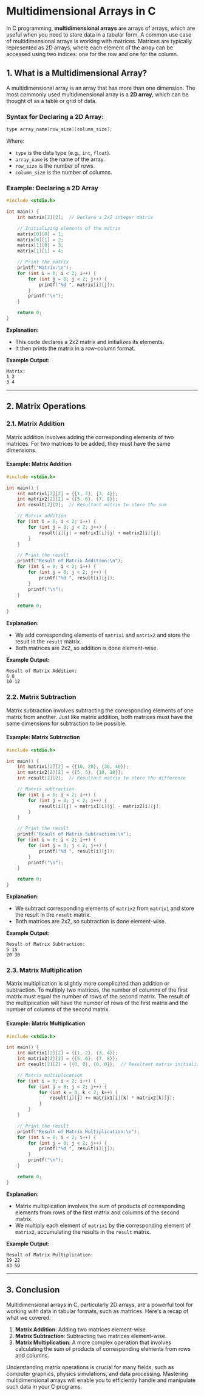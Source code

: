 

# Multidimensional Arrays in C

In C programming, **multidimensional arrays** are arrays of arrays, which are useful when you need to store data in a tabular form. A common use case of multidimensional arrays is working with matrices. Matrices are typically represented as 2D arrays, where each element of the array can be accessed using two indices: one for the row and one for the column.

## 1. What is a Multidimensional Array?

A multidimensional array is an array that has more than one dimension. The most commonly used multidimensional array is a **2D array**, which can be thought of as a table or grid of data.

### Syntax for Declaring a 2D Array:

```c
type array_name[row_size][column_size];
```

Where:
- `type` is the data type (e.g., `int`, `float`).
- `array_name` is the name of the array.
- `row_size` is the number of rows.
- `column_size` is the number of columns.

### Example: Declaring a 2D Array

```c
#include <stdio.h>

int main() {
    int matrix[2][2];  // Declare a 2x2 integer matrix

    // Initializing elements of the matrix
    matrix[0][0] = 1;
    matrix[0][1] = 2;
    matrix[1][0] = 3;
    matrix[1][1] = 4;

    // Print the matrix
    printf("Matrix:\n");
    for (int i = 0; i < 2; i++) {
        for (int j = 0; j < 2; j++) {
            printf("%d ", matrix[i][j]);
        }
        printf("\n");
    }

    return 0;
}
```

**Explanation:**
- This code declares a 2x2 matrix and initializes its elements.
- It then prints the matrix in a row-column format.

**Example Output:**

```
Matrix:
1 2 
3 4
```

---

## 2. Matrix Operations

### 2.1. Matrix Addition

Matrix addition involves adding the corresponding elements of two matrices. For two matrices to be added, they must have the same dimensions.

#### Example: Matrix Addition

```c
#include <stdio.h>

int main() {
    int matrix1[2][2] = {{1, 2}, {3, 4}};
    int matrix2[2][2] = {{5, 6}, {7, 8}};
    int result[2][2];  // Resultant matrix to store the sum

    // Matrix addition
    for (int i = 0; i < 2; i++) {
        for (int j = 0; j < 2; j++) {
            result[i][j] = matrix1[i][j] + matrix2[i][j];
        }
    }

    // Print the result
    printf("Result of Matrix Addition:\n");
    for (int i = 0; i < 2; i++) {
        for (int j = 0; j < 2; j++) {
            printf("%d ", result[i][j]);
        }
        printf("\n");
    }

    return 0;
}
```

**Explanation:**
- We add corresponding elements of `matrix1` and `matrix2` and store the result in the `result` matrix.
- Both matrices are 2x2, so addition is done element-wise.

**Example Output:**

```
Result of Matrix Addition:
6 8 
10 12
```

### 2.2. Matrix Subtraction

Matrix subtraction involves subtracting the corresponding elements of one matrix from another. Just like matrix addition, both matrices must have the same dimensions for subtraction to be possible.

#### Example: Matrix Subtraction

```c
#include <stdio.h>

int main() {
    int matrix1[2][2] = {{10, 20}, {30, 40}};
    int matrix2[2][2] = {{5, 5}, {10, 10}};
    int result[2][2];  // Resultant matrix to store the difference

    // Matrix subtraction
    for (int i = 0; i < 2; i++) {
        for (int j = 0; j < 2; j++) {
            result[i][j] = matrix1[i][j] - matrix2[i][j];
        }
    }

    // Print the result
    printf("Result of Matrix Subtraction:\n");
    for (int i = 0; i < 2; i++) {
        for (int j = 0; j < 2; j++) {
            printf("%d ", result[i][j]);
        }
        printf("\n");
    }

    return 0;
}
```

**Explanation:**
- We subtract corresponding elements of `matrix2` from `matrix1` and store the result in the `result` matrix.
- Both matrices are 2x2, so subtraction is done element-wise.

**Example Output:**

```
Result of Matrix Subtraction:
5 15 
20 30
```

### 2.3. Matrix Multiplication

Matrix multiplication is slightly more complicated than addition or subtraction. To multiply two matrices, the number of columns of the first matrix must equal the number of rows of the second matrix. The result of the multiplication will have the number of rows of the first matrix and the number of columns of the second matrix.

#### Example: Matrix Multiplication

```c
#include <stdio.h>

int main() {
    int matrix1[2][2] = {{1, 2}, {3, 4}};
    int matrix2[2][2] = {{5, 6}, {7, 8}};
    int result[2][2] = {{0, 0}, {0, 0}};  // Resultant matrix initialized to 0

    // Matrix multiplication
    for (int i = 0; i < 2; i++) {
        for (int j = 0; j < 2; j++) {
            for (int k = 0; k < 2; k++) {
                result[i][j] += matrix1[i][k] * matrix2[k][j];
            }
        }
    }

    // Print the result
    printf("Result of Matrix Multiplication:\n");
    for (int i = 0; i < 2; i++) {
        for (int j = 0; j < 2; j++) {
            printf("%d ", result[i][j]);
        }
        printf("\n");
    }

    return 0;
}
```

**Explanation:**
- Matrix multiplication involves the sum of products of corresponding elements from rows of the first matrix and columns of the second matrix.
- We multiply each element of `matrix1` by the corresponding element of `matrix2`, accumulating the results in the `result` matrix.

**Example Output:**

```
Result of Matrix Multiplication:
19 22 
43 50
```

---

## 3. Conclusion

Multidimensional arrays in C, particularly 2D arrays, are a powerful tool for working with data in tabular formats, such as matrices. Here's a recap of what we covered:
1. **Matrix Addition**: Adding two matrices element-wise.
2. **Matrix Subtraction**: Subtracting two matrices element-wise.
3. **Matrix Multiplication**: A more complex operation that involves calculating the sum of products of corresponding elements from rows and columns.

Understanding matrix operations is crucial for many fields, such as computer graphics, physics simulations, and data processing. Mastering multidimensional arrays will enable you to efficiently handle and manipulate such data in your C programs.
